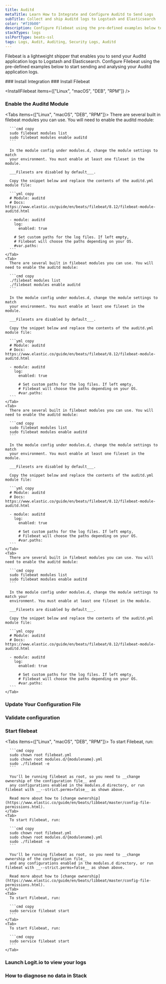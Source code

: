 ```yaml
---
title: Auditd
metaTitle: Learn How to Integrate and Configure Auditd to Send Logs
subTitle: Collect and ship Auditd logs to Logstash and Elasticsearch
color: "#f19b00"
description: Configure Filebeat using the pre-defined examples below to start sending your Auditd logs. Send your Auditd application logs to Logstash and Elasticsearch.
stackTypes: logs
sslPortType: beats-ssl
tags: Logs, Audit, Auditing, Security Logs, Auditd
---
```


Filebeat is a lightweight shipper that enables you to send your Auditd application 
logs to Logstash and Elasticsearch. Configure Filebeat using the pre-defined examples 
below to start sending and analysing your Auditd application logs.

<Steps>
  ### Install Integration
  <InstallIntegration/>
  ### Install Filebeat

  <InstallFilebeat items={["Linux", "macOS", "DEB", "RPM"]} />

  ### Enable the Auditd Module

  <Tabs items={["Linux", "macOS", "DEB", "RPM"]}>
    <Tab>
      There are several built in filebeat modules you can use. You will need to enable the auditd module:

      ```cmd copy
      sudo filebeat modules list
      sudo filebeat modules enable auditd
      ```

      In the module config under modules.d, change the module settings to match 
      your environment. You must enable at least one fileset in the module. 
      
      ___Filesets are disabled by default___.

      Copy the snippet below and replace the contents of the auditd.yml module file:

      ```yml copy
      # Module: auditd
      # Docs: https://www.elastic.co/guide/en/beats/filebeat/8.12/filebeat-module-auditd.html

      - module: auditd
        log:
          enabled: true

        # Set custom paths for the log files. If left empty,
        # Filebeat will choose the paths depending on your OS.
        #var.paths:
      ```
    </Tab>
    <Tab>
      There are several built in filebeat modules you can use. You will need to enable the auditd module:

      ```cmd copy
      ./filebeat modules list
      ./filebeat modules enable auditd
      ```

      In the module config under modules.d, change the module settings to match 
      your environment. You must enable at least one fileset in the module. 
      
      ___Filesets are disabled by default___.

      Copy the snippet below and replace the contents of the auditd.yml module file:

      ```yml copy
      # Module: auditd
      # Docs: https://www.elastic.co/guide/en/beats/filebeat/8.12/filebeat-module-auditd.html

      - module: auditd
        log:
          enabled: true

          # Set custom paths for the log files. If left empty,
          # Filebeat will choose the paths depending on your OS.
          #var.paths:
      ```
    </Tab>
    <Tab>
      There are several built in filebeat modules you can use. You will need to enable the auditd module:

      ```cmd copy
      sudo filebeat modules list
      sudo filebeat modules enable auditd
      ```

      In the module config under modules.d, change the module settings to match 
      your environment. You must enable at least one fileset in the module. 
      
      ___Filesets are disabled by default___.

      Copy the snippet below and replace the contents of the auditd.yml module file:

      ```yml copy
      # Module: auditd
      # Docs: https://www.elastic.co/guide/en/beats/filebeat/8.12/filebeat-module-auditd.html

      - module: auditd
        log:
          enabled: true

          # Set custom paths for the log files. If left empty,
          # Filebeat will choose the paths depending on your OS.
          #var.paths:
      ```
    </Tab>
    <Tab>
      There are several built in filebeat modules you can use. You will need to enable the auditd module:

      ```cmd copy
      sudo filebeat modules list
      sudo filebeat modules enable auditd
      ```

      In the module config under modules.d, change the module settings to match your 
      environment. You must enable at least one fileset in the module. 
      
      ___Filesets are disabled by default___.
      
      Copy the snippet below and replace the contents of the auditd.yml module file:

      ```yml copy
      # Module: auditd
      # Docs: https://www.elastic.co/guide/en/beats/filebeat/8.12/filebeat-module-auditd.html

      - module: auditd
        log:
          enabled: true

          # Set custom paths for the log files. If left empty,
          # Filebeat will choose the paths depending on your OS.
          #var.paths:
      ```
    </Tab>
  </Tabs>

  ### Update Your Configuration File

  <UpdateFilebeatConfigFile />

  ### Validate configuration

  <ValidateBeat beatname="filebeat" />

  ### Start filebeat
  <Tabs items={["Linux", "macOS", "DEB", "RPM"]}>
    <Tab>
      To start Filebeat, run:

      ```cmd copy
      sudo chown root filebeat.yml 
      sudo chown root modules.d/{modulename}.yml 
      sudo ./filebeat -e
      ```

      You'll be running filebeat as root, so you need to __change ownership of the configuration file__ and 
      any configurations enabled in the modules.d directory, or run filebeat with __--strict.perms=false__ as shown above. 

      Read more about how to [change ownership](https://www.elastic.co/guide/en/beats/libbeat/master/config-file-permissions.html).
    </Tab>
    <Tab>
      To start Filebeat, run:

      ```cmd copy
      sudo chown root filebeat.yml 
      sudo chown root modules.d/{modulename}.yml 
      sudo ./filebeat -e
      ```

      You'll be running filebeat as root, so you need to __change ownership of the configuration file__ 
      and any configurations enabled in the modules.d directory, or run filebeat with __--strict.perms=false__ as shown above. 

      Read more about how to [change ownership](https://www.elastic.co/guide/en/beats/libbeat/master/config-file-permissions.html).
    </Tab>
    <Tab>
      To start Filebeat, run:

      ```cmd copy
      sudo service filebeat start
      ```
    </Tab>
    <Tab>
      To start Filebeat, run:

      ```cmd copy
      sudo service filebeat start
      ```
    </Tab>
  </Tabs>

  ### Launch Logit.io to view your logs
  <LaunchStack utmMedium="logs" utmCampaign="auditd" source="auditd" />

  ### How to diagnose no data in Stack

  <DiagnoseNoData />
</Steps>